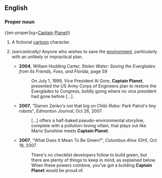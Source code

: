 ==English==
===Proper noun===
{{en-proper|sg=[[captain|Captain]] [[planet|Planet]]))
#A fictional [[cartoon]] character.
#{{rfv-sense}}''(sarcastically)'' Anyone who wishes to save the [[environment]], particularly with an unlikely or impractical plan.
#*'''2004''', William Hodding Carter, ''Stolen Water: Saving the Everglades from Its Friends, Foes, and Florida'', page 59
#*:On July 1, 1999, Vice President Al Gore, '''Captain Planet''', presented the US Army Corps of Engineers plan to restore the Everglades to Congress, boldly going where no vice president had gone before […].
#*'''2007''', "Darren Zenko's not that big on Chibi-Robo: Park Patrol's tiny robots", ''Edmonton Journal'', Oct 26, 2007
#*:[…] offers a half-baked pseudo-environmental storyline, complete with a pollution-loving villain, that plays out like Mario Sunshine meets '''Captain Planet'''.
#*'''2007''', "What Does It Mean To Be Green?", ''Columbus Alive'' (OH), Oct 18, 2007
#*:There's no checklist developers follow to build green, but there are plenty of things to keep in mind, as explained below. When these powers combine, you've got a building '''Captain Planet''' would be proud of.